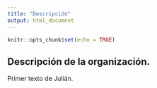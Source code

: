 ```yaml
---
title: "Descripción"
output: html_document
---
```


```r
knitr::opts_chunk$set(echo = TRUE)
```

## Descripción de la organización.
Primer texto de Julián.